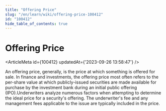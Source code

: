 ```yaml
---
title: "Offering Price"
slug: "/en/learn/wiki/offering-price-100412"
id: "100412"
hide_table_of_contents: true
---
```



# Offering Price

<ArticleMeta id={100412} updatedAt={'2023-09-26 13:58:47'} />
<div className='border-solid border-b border-t-0 my-4 border-[var(--ifm-color-gray-300)]' />

An offering price, generally, is the price at which something is offered for sale. In finance and investments, the offering price most often refers to the per-share value at which publicly-issued securities are made available for purchase by the investment bank during an initial public offering (IPO).Underwriters analyze numerous factors when attempting to determine the ideal price for a security's offering. The underwriter's fee and any management fees applicable to the issue are typically included in the price.
